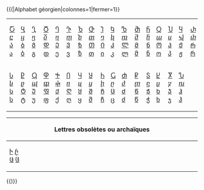 {{(|Alphabet géorgien|colonnes=1|fermer=1}}
{| class="wikitable" style="clear:both; margin:0.5em auto 0.5em auto; border-collapse:collapse; background:GhostWhite; padding:0.5em; text-align:center"
| style="width: 5.882%;" | [[Ⴀ]] [[ⴀ]]<br/>[[Ა]] [[ა]]
| style="width: 5.882%;" | [[Ⴁ]] [[ⴁ]]<br/>[[Ბ]] [[ბ]]
| style="width: 5.882%;" | [[Ⴂ]] [[ⴂ]]<br/>[[Გ]] [[გ]]
| style="width: 5.882%;" | [[Ⴃ]] [[ⴃ]]<br/>[[Დ]] [[დ]]
| style="width: 5.882%;" | [[Ⴄ]] [[ⴄ]]<br/>[[Ე]] [[ე]]
| style="width: 5.882%;" | [[Ⴅ]] [[ⴅ]]<br/>[[Ვ]] [[ვ]]
| style="width: 5.882%;" | [[Ⴆ]] [[ⴆ]]<br/>[[Ზ]] [[ზ]]
| style="width: 5.882%;" | [[Ⴇ]] [[ⴇ]]<br/>[[Თ]] [[თ]]
| style="width: 5.882%;" | [[Ⴈ]] [[ⴈ]]<br/>[[Ი]] [[ი]]
| style="width: 5.882%;" | [[Ⴉ]] [[ⴉ]]<br/>[[Კ]] [[კ]]
| style="width: 5.882%;" | [[Ⴊ]] [[ⴊ]]<br/>[[Ლ]] [[ლ]]
| style="width: 5.882%;" | [[Ⴋ]] [[ⴋ]]<br/>[[Მ]] [[მ]]
| style="width: 5.882%;" | [[Ⴌ]] [[ⴌ]]<br/>[[Ნ]] [[ნ]]
| style="width: 5.882%;" | [[Ⴍ]] [[ⴍ]]<br/>[[Ო]] [[ო]]
| style="width: 5.882%;" | [[Ⴎ]] [[ⴎ]]<br/>[[Პ]] [[პ]]
| style="width: 5.882%;" | [[Ⴏ]] [[ⴏ]]<br/>[[Ჟ]] [[ჟ]]
| style="width: 5.882%;" | [[Ⴐ]] [[ⴐ]]<br/>[[Რ]] [[რ]]
|-
| [[Ⴑ]] [[ⴑ]]<br/>[[Ს]] [[ს]]
| [[Ⴒ]] [[ⴒ]]<br/>[[Ტ]] [[ტ]]
| [[Ⴓ]] [[ⴓ]]<br/>[[Უ]] [[უ]]
| [[Ⴔ]] [[ⴔ]]<br/>[[Ფ]] [[ფ]]
| [[Ⴕ]] [[ⴕ]]<br/>[[Ქ]] [[ქ]]
| [[Ⴖ]] [[ⴖ]]<br/>[[Ღ]] [[ღ]]
| [[Ⴗ]] [[ⴗ]]<br/>[[Ყ]] [[ყ]]
| [[Ⴘ]] [[ⴘ]]<br/>[[Შ]] [[შ]]
| [[Ⴙ]] [[ⴙ]]<br/>[[Ჩ]] [[ჩ]]
| [[Ⴚ]] [[ⴚ]]<br/>[[Ც]] [[ც]]
| [[Ⴛ]] [[ⴛ]]<br/>[[Ძ]] [[ძ]]
| [[Ⴜ]] [[ⴜ]]<br/>[[Წ]] [[წ]]
| [[Ⴝ]] [[ⴝ]]<br/>[[Ჭ]] [[ჭ]]
| [[Ⴞ]] [[ⴞ]]<br/>[[Ხ]] [[ხ]]
| [[Ⴟ]] [[ⴟ]]<br/>[[Ჯ]] [[ჯ]]
| [[Ⴠ]] [[ⴠ]]<br/>[[Ჰ]] [[ჰ]]
|}
{| class="wikitable" style="clear:both; margin:0.5em auto 0.5em auto; border-collapse:collapse; background:GhostWhite; padding:0.5em; text-align:center"
! colspan="5" | Lettres obsolètes ou archaïques
|-
| style="width: 20%;" | [[Ⴡ]] [[ⴡ]]<br/>[[Ჱ]] [[ჱ]]
| style="width: 20%;" | [[Ⴢ]] [[ⴢ]]<br/>[[Ჲ]] [[ჲ]]
| style="width: 20%;" | [[Ⴣ]] [[ⴣ]]<br/>[[Ჳ]] [[ჳ]]
| style="width: 20%;" | [[Ⴤ]] [[ⴤ]]<br/>[[Ჴ]] [[ჴ]]
| style="width: 20%;" | [[Ⴥ]] [[ⴥ]]<br/>[[Ჵ]] [[ჵ]]
|}
{{)}}
